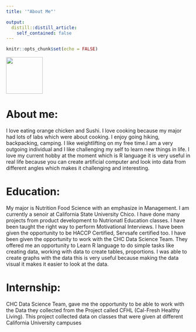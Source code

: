 ```yaml
---
title: '"About Me"'

output:
  distill::distill_article:
    self_contained: false
---
```



```r
knitr::opts_chunk$set(echo = FALSE)


```

![](Demetrio.jpg){width=100}

# About me: 

I love eating orange chicken and Sushi. I love cooking because my major had lots of labs which were about cooking. I enjoy going hiking, backpacking, camping. I like weightlifting on my free time.I am a very outgoing individual and I like challenging my self to learn new things in life. I love my current hobby at the moment which is R language it is very useful in real life because you can create artificial computer and look into data from different angles which makes it challenging and interesting.

# Education: 

My major is Nutrition Food Science with an emphasize in Management. I am currently a senoir at California State University Chico. I have done many projects from product development to Nutrionatl Education classes. I have been taught the right way to perform Motivational Interviews. I have been given the opportunity to be HACCP  Certified, Servsafe certified too. I have been given the opportunity to work with the CHC Data Science Team. They offered me an opportunity to Learn R language to do simple tasks like creating data, working with data to create tables, proportions. I was able to create graphs with the data this is very useful because making the data visual it makes it easier to look at the data.

# Internship: 

CHC Data Science Team, gave me the opportunity to be able to work with the Data they collected from the Project called CFHL (Cal-Fresh Healthy Living). This project collected data on classes that were given at different California University campuses 



